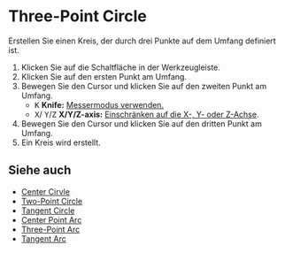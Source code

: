 
# Three-Point Circle

<Reference shortcut='' command='Three-Point Circle' button='Werkzeugleiste' />

Erstellen Sie einen Kreis, der durch drei Punkte auf dem Umfang definiert ist.

1. Klicken Sie auf die Schaltfläche <ButtonIcon type="button-three-point-circle" /> in der Werkzeugleiste.
2. Klicken Sie auf den ersten Punkt am Umfang.
3. Bewegen Sie den Cursor und klicken Sie auf den zweiten Punkt am Umfang.
   - <kbd>K</kbd> **Knife:** [Messermodus verwenden.](./sketching-essentials#use-knife-mode) 
   - <kbd>X</kbd>/ <kbd>Y</kbd>/<kbd>Z</kbd> **X/Y/Z-axis:** [Einschränken auf die X-, Y- oder Z-Achse](./sketching-essentials#constrain-to-an-axis).
4. Bewegen Sie den Cursor und klicken Sie auf den dritten Punkt am Umfang.
5. Ein Kreis wird erstellt.

<VideoPlayer fileName="three-point-circle"/>

## Siehe auch
- [Center Cirvle](./center-circle)
- [Two-Point Circle](./two-point-circle)
- [Tangent Circle](./tangent-circle)
- [Center Point Arc](./center-point-arc)
- [Three-Point Arc](./three-point-arc)
- [Tangent Arc](./tangent-arc)